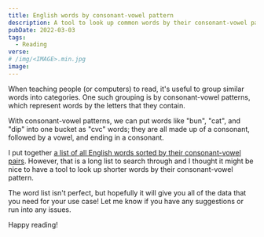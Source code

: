 ```yaml
---
title: English words by consonant-vowel pattern
description: A tool to look up common words by their consonant-vowel pattern and resources for the rest
pubDate: 2022-03-03
tags:
  - Reading
verse:
# /img/<IMAGE>.min.jpg
image:
---
```



When teaching people (or computers) to read, it's useful to group similar words into categories. One such grouping is by consonant-vowel patterns, which represent words by the letters that they contain.

With consonant-vowel patterns, we can put words like "bun", "cat", and "dip" into one bucket as "cvc" words; they are all made up of a consonant, followed by a vowel, and ending in a consonant.

I put together [a list of all English words sorted by their consonant-vowel pairs](https://github.com/SeanMcP/reading/tree/master/consonant-vowel-patterns). However, that is a long list to search through and I thought it might be nice to have a tool to look up shorter words by their consonant-vowel pattern.

<CVP client:idle />

The word list isn't perfect, but hopefully it will give you all of the data that you need for your use case! Let me know if you have any suggestions or run into any issues.

Happy reading!
